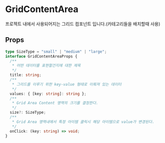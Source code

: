 
<Meta title="Primitive/GridContentArea" component={GridContentArea} />

# GridContentArea

프로젝트 내에서 사용되어지는 그리드 컴포넌트 입니다.(카테고리들을 배치할때 사용)

## Props

```ts
type SizeType = "small" | "medium" | "large";
interface GridContentAreaProps {
  /**
   * 어떤 데이터를 표현할건지에 대한 제목
   */
  title: string;
  /**
   * 그리드를 이루기 위한 key-value 형태로 이뤄져 있는 데이터
   */
  values: { [key: string]: string };
  /**
   * Grid Area Content 영역의 크기를 결정한다.
   */
  size?: SizeType;
  /**
   * Grid Area 영역내에서 특정 아이템 클릭시 해당 아이템으로 value가 변경된다.
   */
  onClick: (key: string) => void;
}
```
